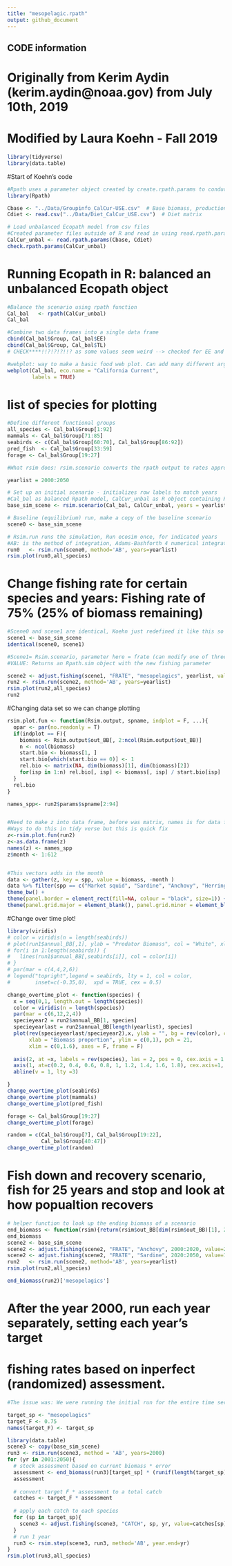 ```yaml
---
title: "mesopelagic.rpath"
output: github_document
---
```


## CODE information ##
# Originally from Kerim Aydin (kerim.aydin@noaa.gov) from July 10th, 2019
# Modified by Laura Koehn - Fall 2019

```r
library(tidyverse)
library(data.table)
```

#Start of Koehn's code
```r
#Rpath uses a parameter object created by create.rpath.params to conduct the mass balance of the system
library(Rpath)

Cbase <- "../Data/Groupinfo_CalCur-USE.csv"  # Base biomass, production, fishing, etc.
Cdiet <- read.csv("../Data/Diet_CalCur_USE.csv")  # Diet matrix

```


```r
# Load unbalanced Ecopath model from csv files 
#Created parameter files outside of R and read in using read.rpath.params function. This merges several different flat files into an R object of the list type. The function create.rpath.params will generate an Rpath.param. This ensures that all of the correct columns are present in the parameter file. 
CalCur_unbal <- read.rpath.params(Cbase, Cdiet)
check.rpath.params(CalCur_unbal)

```

# Running Ecopath in R: balanced an unbalanced Ecopath object

```r
#Balance the scenario using rpath function 
Cal_bal   <- rpath(CalCur_unbal) 
Cal_bal

#Combine two data frames into a single data frame 
cbind(Cal_bal$Group, Cal_bal$EE)
cbind(Cal_bal$Group, Cal_bal$TL) 
# CHECK****!!?!?!?!!? as some values seem weird --> checked for EE and all values match the ones on the original data set published (this also calculates some not listed there), checekd for trophic level with Field et al. (2004) and all seems normal! 

#webplot: way to make a basic food web plot. Can add many different arguments to change preferences. 
webplot(Cal_bal, eco.name = "California Current",
        labels = TRUE)
```

# list of species for plotting
```r
#Define different functional groups
all_species <- Cal_bal$Group[1:92] 
mammals <- Cal_bal$Group[71:85] 
seabirds <- c(Cal_bal$Group[60:70], Cal_bal$Group[86:92])
pred_fish  <- Cal_bal$Group[33:59] 
forage <- Cal_bal$Group[19:27]
```

```r
#What rsim does: rsim.scenario converts the rpath output to rates appropriate for running the simulation, can adjust base scenario through adjust.scenario, adjust.fishing, and adjust.forcing

yearlist = 2000:2050

# Set up an initial scenario - initializes row labels to match years
#Cal_bal as balanced Rpath model, CalCur_unbal as R object containing Rpath parameters- is generated through read.rpath.params, and years is the vector of each year of simulation (this is simulating year 2,000- 2,050)
base_sim_scene <- rsim.scenario(Cal_bal, CalCur_unbal, years = yearlist)

# Baseline (equilibrium) run, make a copy of the baseline scenario
scene0 <- base_sim_scene

# Rsim.run runs the simulation, Run ecosim once, for indicated years
#AB: is the method of integration, Adams-Bashforth 4 numerical integration, doesn't seem like anything we need to change 
run0   <- rsim.run(scene0, method='AB', years=yearlist) 
rsim.plot(run0,all_species)

```


# Change fishing rate for certain species and years: Fishing rate of 75% (25% of biomass remaining)
```r
#Scene0 and scene1 are identical, Koehn just redefined it like this so we will too
scene1 <- base_sim_scene
identical(scene0, scene1)

#Scene1= Rsim.scenario, parameter here = frate (can modify one of three parameters: effort, frate, adn catch), sardine= group, sim.year= yearlist so saying year of simulation that should be modified (or range), sim.month= month of year that should be modified and if set to 0 then all months are modified 
#VALUE: Returns an Rpath.sim object with the new fishing parameter

scene2 <- adjust.fishing(scene1, "FRATE", "mesopelagics", yearlist, value= 0.25)
run2 <- rsim.run(scene2, method='AB', years=yearlist)
rsim.plot(run2,all_species) 
run2


```
#Changing data set so we can change plotting
```r
rsim.plot.fun <- function(Rsim.output, spname, indplot = F, ...){
  opar <- par(no.readonly = T)
  if(indplot == F){
    biomass <- Rsim.output$out_BB[, 2:ncol(Rsim.output$out_BB)]
    n <- ncol(biomass)
    start.bio <- biomass[1, ]
    start.bio[which(start.bio == 0)] <- 1
    rel.bio <- matrix(NA, dim(biomass)[1], dim(biomass)[2])
    for(isp in 1:n) rel.bio[, isp] <- biomass[, isp] / start.bio[isp]
  }
  rel.bio
} 

names_spp<- run2$params$spname[2:94]


#Need to make z into data frame, before was matrix, names is for data frame not matrix
#Ways to do this in tidy verse but this is quick fix
z<-rsim.plot.fun(run2)
z<-as.data.frame(z)
names(z) <- names_spp
z$month <- 1:612


#This vectors adds in the month
data <- gather(z, key = spp, value = biomass, -month )
data %>% filter(spp == c("Market squid", "Sardine", "Anchovy", "Herring", "Pacific Mackerel", "Sand lance", "Whitebait smelt", "Other smelt", "Saury")) %>% ggplot(aes(x= month, y = biomass)) + geom_line(aes(colour= factor(spp))) + xlab("Month") + ylab("Biomass") + 
theme_bw() + 
theme(panel.border = element_rect(fill=NA, colour = "black", size=1)) + 
theme(panel.grid.major = element_blank(), panel.grid.minor = element_blank()) + labs(colour = "Forage fish")

```

#Change over time plot! 
```r

library(viridis)
# color = viridis(n = length(seabirds))
# plot(run1$annual_BB[,1], ylab = "Predator Biomass", col = "White", xlab = "Time", ylim = c(0,0.004))
# for(i in 1:length(seabirds)) {
#   lines(run1$annual_BB[,seabirds[i]], col = color[i])
# }
# par(mar = c(4,4,2,6))
# legend("topright",legend = seabirds, lty = 1, col = color,
#        inset=c(-0.35,0),  xpd = TRUE, cex = 0.5)

change_overtime_plot <- function(species) {
  x = seq(0,1, length.out = length(species))
  color = viridis(n = length(species))
  par(mar = c(6,12,2,4))
  specieyear2 = run2$annual_BB[1, species]
  specieyearlast = run2$annual_BB[length(yearlist), species]
  plot(rev(specieyearlast/specieyear2),x, ylab = "", bg = rev(color), col = "Black",
       xlab = "Biomass proportion", ylim = c(0,1), pch = 21,
       xlim = c(0,1.6), axes = F, frame = F)
  
  axis(2, at =x, labels = rev(species), las = 2, pos = 0, cex.axis = 1.5)
  axis(1, at=c(0.2, 0.4, 0.6, 0.8, 1, 1.2, 1.4, 1.6, 1.8), cex.axis=1, tck=0.01, pos = -0.05)
  abline(v = 1, lty =3)

}
change_overtime_plot(seabirds)
change_overtime_plot(mammals)
change_overtime_plot(pred_fish)

forage <- Cal_bal$Group[19:27] 
change_overtime_plot(forage)

random = c(Cal_bal$Group[7], Cal_bal$Group[19:22],
           Cal_bal$Group[40:47])
change_overtime_plot(random)

```

# Fish down and recovery scenario, fish for 25 years and stop and look at how popualtion recovers
```r
# helper function to look up the ending biomass of a scenario
end_biomass <- function(rsim){return(rsim$out_BB[dim(rsim$out_BB)[1], 2:(dim(rsim$out_BB)[2])])}
end_biomass
scene2 <- base_sim_scene
scene2 <- adjust.fishing(scene2, "FRATE", "Anchovy", 2000:2020, value=2.0)
scene2 <- adjust.fishing(scene2, "FRATE", "Sardine", 2020:2050, value=1.0)
run2   <- rsim.run(scene2, method='AB', years=yearlist)
rsim.plot(run2,all_species) 

end_biomass(run2)['mesopelagics']


```

# After the year 2000, run each year separately, setting each year's target
# fishing rates based on inperfect (randomized) assessment.
```r
#The issue was: We were running the initial run for the entire time series so the rsim.step was tryign to overwrite the data that was already there, when running a multistep run your initial run is up to the point of your first break

target_sp <- "mesopelagics"
target_F <- 0.75
names(target_F) <- target_sp 

library(data.table)
scene3 <- copy(base_sim_scene)
run3 <- rsim.run(scene3, method = 'AB', years=2000)
for (yr in 2001:2050){
  # stock assessment based on current biomass * error
  assessment <- end_biomass(run3)[target_sp] * (runif(length(target_sp)) + 0.5)
  assessment
  
  # convert target F * assessment to a total catch 
  catches <- target_F * assessment
  
  # apply each catch to each species
  for (sp in target_sp){
    scene3 <- adjust.fishing(scene3, "CATCH", sp, yr, value=catches[sp])
  }
  # run 1 year
  run3 <- rsim.step(scene3, run3, method='AB', year.end=yr) 
}  
rsim.plot(run3,all_species)    



```



